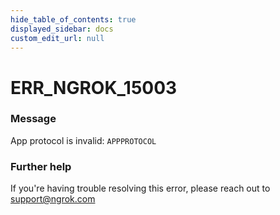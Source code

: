 ```yaml
---
hide_table_of_contents: true
displayed_sidebar: docs
custom_edit_url: null
---
```



# ERR_NGROK_15003

### Message

App protocol is invalid: `APPPROTOCOL`

### Further help

If you're having trouble resolving this error, please reach out to [support@ngrok.com](mailto:support@ngrok.com?subject=Help%20with%20ERR_NGROK_15003)

<ErrorDetails error="err_ngrok_15003" />
